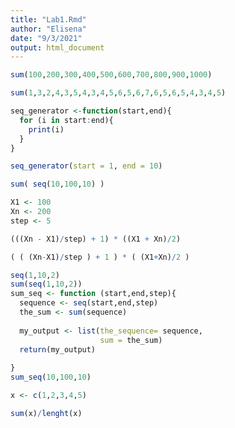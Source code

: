 ```yaml
---
title: "Lab1.Rmd"
author: "Elisena"
date: "9/3/2021"
output: html_document
---
```


```r
sum(100,200,300,400,500,600,700,800,900,1000)
```


```r
sum(1,3,2,4,3,5,4,3,4,5,6,5,6,7,6,5,6,5,4,3,4,5)
```


```r
seq_generator <-function(start,end){
  for (i in start:end){
    print(i)
  }
}

seq_generator(start = 1, end = 10)
```


```r
sum( seq(10,100,10) )

X1 <- 100
Xn <- 200
step <- 5

(((Xn - X1)/step) + 1) * ((X1 + Xn)/2)

( ( (Xn-X1)/step ) + 1 ) * ( (X1+Xn)/2 )
```


```r
seq(1,10,2)
sum(seq(1,10,2))
sum_seq <- function (start,end,step){
  sequence <- seq(start,end,step)
  the_sum <- sum(sequence)
  
  my_output <- list(the_sequence= sequence,
                    sum = the_sum)
  return(my_output)
  
}
sum_seq(10,100,10)
```


```r
x <- c(1,2,3,4,5)

sum(x)/lenght(x)
```